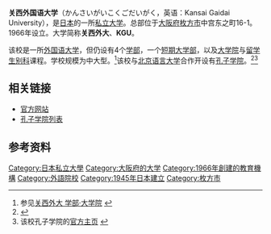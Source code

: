 {{大学(日本) 
| 大学名=関西外国語大学
| ふりがな=かんさいがいこくごだいがく
| 英称=Kansai Gaidai University
| 画像=KansaiGaidaiOsaka.jpg|300px
| 画像説明=中宫校区
| 大学設置年=1966年
| 創立年=1945年
| 学校種別=私立
| 設置者=学校法人関西外国語大学
| 国=日本
| 本部所在地={{日本}}[[大阪府|大阪府]][[枚方市|枚方市]]中宮東之町16-1
| キャンパス=中宮校区<br /> 穂谷校区<br />片鉾校区
| 学部=英语生涯学部<br />外国语学部<br />英语国际学部<br />国际言语文化学部<br />留学生别科
| 研究科=外国语学研究科
| 大学の略称=関西外大（かんさいがいだい）、KGU（けーじーゆー）
| ウェブサイト=http://www.kansaigaidai.ac.jp/
}}
'''关西外国语大学'''（かんさいがいこくごだいがく，英语：Kansai Gaidai University），是[[日本|日本]]的一所[[私立大学|私立大学]]。总部位于[[大阪府|大阪府]][[枚方市|枚方市]]中宫东之町16-1。1966年设立。大学简称'''关西外大'''、'''KGU'''。

该校是一所[[外国语大学|外国语大学]]，但仍设有4个[[学部|学部]]，一个[[关西外国语大学短期大学部|短期大学部]]，以及[[大学院|大学院]]与[[留学生别科|留学生别科]]课程。学校规模为中大型。<ref>参见[http://www.kansaigaidai.ac.jp/contents/academics/ 关西外大 学部·大学院] {{Wayback|url=http://www.kansaigaidai.ac.jp/contents/academics/ |date=20151103065543 }}</ref>该校与[[北京语言大学|北京语言大学]]合作开设有[[孔子学院|孔子学院]]。<ref>{{Cite web |url=http://www.hanban.org/confuciousinstitutes/node_6814.htm |title=汉办：关西外国语大学孔子学院 |accessdate=2015-02-27 |archive-date=2020-02-24 |archive-url=https://web.archive.org/web/20200224013628/http://www.hanban.org/confuciousinstitutes/node_6814.htm |dead-url=no }}</ref><ref>该校孔子学院的[http://www.kansaigaidai.ac.jp/special/confucius/ 官方主页] {{Wayback|url=http://www.kansaigaidai.ac.jp/special/confucius/ |date=20201031230850 }}</ref>

==相关链接==
* [http://www.kansaigaidai.ac.jp/ 官方网站] {{Wayback|url=http://www.kansaigaidai.ac.jp/ |date=20201101002257 }}
* [[孔子学院列表|孔子学院列表]]
==参考资料==
{{reflist}}

[[Category:日本私立大學|Category:日本私立大學]]
[[Category:大阪府的大学|Category:大阪府的大学]]
[[Category:1966年創建的教育機構|Category:1966年創建的教育機構]]
[[Category:外語院校|Category:外語院校]]
[[Category:1945年日本建立|Category:1945年日本建立]]
[[Category:枚方市|Category:枚方市]]
